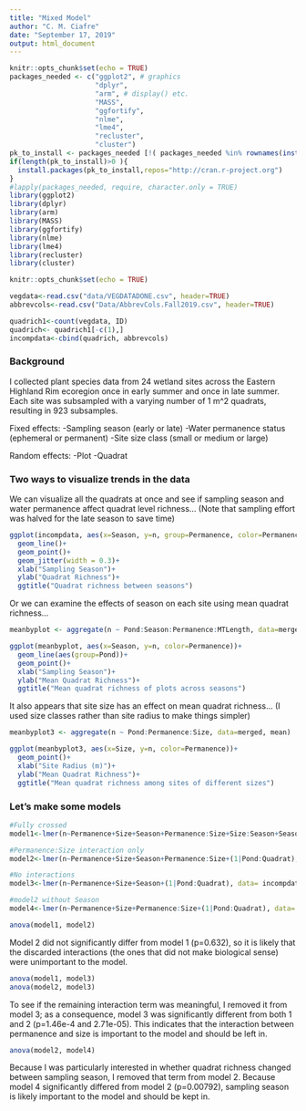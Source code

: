 ```yaml
---
title: "Mixed Model"
author: "C. M. Ciafre"
date: "September 17, 2019"
output: html_document
---
```

```r
knitr::opts_chunk$set(echo = TRUE)
packages_needed <- c("ggplot2", # graphics
                     "dplyr",
                     "arm", # display() etc.
                     "MASS",
                     "ggfortify",
                     "nlme",
                     "lme4",
                     "recluster",
                     "cluster")
pk_to_install <- packages_needed [!( packages_needed %in% rownames(installed.packages())  )]
if(length(pk_to_install)>0 ){
  install.packages(pk_to_install,repos="http://cran.r-project.org")
}
#lapply(packages_needed, require, character.only = TRUE)
library(ggplot2)
library(dplyr)
library(arm)
library(MASS)
library(ggfortify)
library(nlme)
library(lme4)
library(recluster)
library(cluster)
```

```r
knitr::opts_chunk$set(echo = TRUE)

vegdata<-read.csv("data/VEGDATADONE.csv", header=TRUE)
abbrevcols<-read.csv("Data/AbbrevCols.Fall2019.csv", header=TRUE)
```
```r
quadrich1<-count(vegdata, ID)
quadrich<- quadrich1[-c(1),]
incompdata<-cbind(quadrich, abbrevcols)
```
### Background

I collected plant species data from 24 wetland sites across the Eastern Highland Rim ecoregion once in early summer and once in late summer. Each site was subsampled with a varying number of 1 m^2 quadrats, resulting in 923 subsamples.

Fixed effects:
  -Sampling season (early or late)
  -Water permanence status (ephemeral or permanent)
  -Site size class (small or medium or large)
  
Random effects:
  -Plot
  -Quadrat

### Two ways to visualize trends in the data

We can visualize all the quadrats at once and see if sampling season and water permanence affect quadrat level richness...
(Note that sampling effort was halved for the late season to save time)
```r
ggplot(incompdata, aes(x=Season, y=n, group=Permanence, color=Permanence))+
  geom_line()+
  geom_point()+
  geom_jitter(width = 0.3)+
  xlab("Sampling Season")+
  ylab("Quadrat Richness")+
  ggtitle("Quadrat richness between seasons")
```

Or we can examine the effects of season on each site using mean quadrat richness...
```r
meanbyplot <- aggregate(n ~ Pond:Season:Permanence:MTLength, data=merged, mean)
```
```r
ggplot(meanbyplot, aes(x=Season, y=n, color=Permanence))+
  geom_line(aes(group=Pond))+
  geom_point()+
  xlab("Sampling Season")+
  ylab("Mean Quadrat Richness")+
  ggtitle("Mean quadrat richness of plots across seasons")
```

It also appears that site size has an effect on mean quadrat richness...
(I used size classes rather than site radius to make things simpler)
```r
meanbyplot3 <- aggregate(n ~ Pond:Permanence:Size, data=merged, mean)
```
```r
ggplot(meanbyplot3, aes(x=Size, y=n, color=Permanence))+
  geom_point()+
  xlab("Site Radius (m)")+
  ylab("Mean Quadrat Richness")+
  ggtitle("Mean quadrat richness among sites of different sizes")
```

### Let's make some models
```r
#Fully crossed
model1<-lmer(n~Permanence+Size+Season+Permanence:Size+Size:Season+Season:Permanence+Permanence:Size:Season+(1|Pond:Quadrat), data= incompdata)

#Permanence:Size interaction only
model2<-lmer(n~Permanence+Size+Season+Permanence:Size+(1|Pond:Quadrat), data= incompdata)

#No interactions
model3<-lmer(n~Permanence+Size+Season+(1|Pond:Quadrat), data= incompdata)

#model2 without Season
model4<-lmer(n~Permanence+Size+Permanence:Size+(1|Pond:Quadrat), data= incompdata)
```

```r
anova(model1, model2)
```

Model 2 did not significantly differ from model 1 (p=0.632), so it is likely that the discarded interactions (the ones that did not make biological sense) were unimportant to the model.

```r
anova(model1, model3)
anova(model2, model3)
```

To see if the remaining interaction term was meaningful, I removed it from model 3; as a consequence, model 3 was significantly different from both 1 and 2 (p=1.46e-4 and 2.71e-05). This indicates that the interaction between permanence and size is important to the model and should be left in.

```r
anova(model2, model4)
```

Because I was particularly interested in whether quadrat richness changed between sampling season, I removed that term from model 2. Because model 4 significantly differed from model 2 (p=0.00792), sampling season is likely important to the model and should be kept in. 

